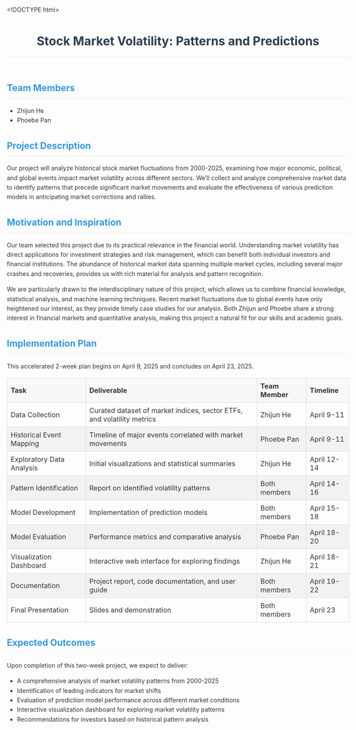 <!DOCTYPE html>
<html xmlns="http://www.w3.org/1999/xhtml" lang="en" xml:lang="en">
<head>
  <meta charset="utf-8" />
  <meta name="generator" content="quarto" />
  <meta name="viewport" content="width=device-width, initial-scale=1.0, user-scalable=yes" />
  <title>Stock Market Volatility: Patterns and Predictions</title>
  <style>
    body {
      font-family: -apple-system, BlinkMacSystemFont, "Segoe UI", Roboto, Oxygen, Ubuntu, Cantarell, "Fira Sans", "Droid Sans", "Helvetica Neue", Arial, sans-serif;
      line-height: 1.6;
      max-width: 800px;
      margin: 0 auto;
      padding: 2em;
      color: #333;
    }
    h1 {
      color: #2c3e50;
      text-align: center;
      margin-bottom: 1.5em;
      border-bottom: 1px solid #eee;
      padding-bottom: 0.5em;
    }
    h2 {
      color: #3498db;
      margin-top: 1.5em;
      border-bottom: 1px solid #eee;
      padding-bottom: 0.3em;
    }
    table {
      width: 100%;
      border-collapse: collapse;
      margin: 1em 0;
    }
    th, td {
      padding: 0.5em;
      border: 1px solid #ddd;
    }
    th {
      background-color: #f8f8f8;
      text-align: left;
    }
    tr:nth-child(even) {
      background-color: #f2f2f2;
    }
  </style>
</head>
<body>
  <header>
    <h1>Stock Market Volatility: Patterns and Predictions</h1>
  </header>
  
  <section>
    <h2>Team Members</h2>
    <ul>
      <li>Zhijun He</li>
      <li>Phoebe Pan</li>
    </ul>
  </section>
  
  <section>
    <h2>Project Description</h2>
    <p>
      Our project will analyze historical stock market fluctuations from 2000-2025, examining how major economic, political, and global events impact market volatility across different sectors. We'll collect and analyze comprehensive market data to identify patterns that precede significant market movements and evaluate the effectiveness of various prediction models in anticipating market corrections and rallies.
    </p >
  </section>
  
  <section>
    <h2>Motivation and Inspiration</h2>
    <p>
      Our team selected this project due to its practical relevance in the financial world. Understanding market volatility has direct applications for investment strategies and risk management, which can benefit both individual investors and financial institutions. The abundance of historical market data spanning multiple market cycles, including several major crashes and recoveries, provides us with rich material for analysis and pattern recognition.
    </p >
    <p>
      We are particularly drawn to the interdisciplinary nature of this project, which allows us to combine financial knowledge, statistical analysis, and machine learning techniques. Recent market fluctuations due to global events have only heightened our interest, as they provide timely case studies for our analysis. Both Zhijun and Phoebe share a strong interest in financial markets and quantitative analysis, making this project a natural fit for our skills and academic goals.
    </p >
  </section>
  
  <section>
    <h2>Implementation Plan</h2>
    <p>This accelerated 2-week plan begins on April 9, 2025 and concludes on April 23, 2025.</p >
    
    <table>
      <thead>
        <tr>
          <th>Task</th>
          <th>Deliverable</th>
          <th>Team Member</th>
          <th>Timeline</th>
        </tr>
      </thead>
      <tbody>
        <tr>
          <td>Data Collection</td>
          <td>Curated dataset of market indices, sector ETFs, and volatility metrics</td>
          <td>Zhijun He</td>
          <td>April 9-11</td>
        </tr>
        <tr>
          <td>Historical Event Mapping</td>
          <td>Timeline of major events correlated with market movements</td>
          <td>Phoebe Pan</td>
          <td>April 9-11</td>
        </tr>
        <tr>
          <td>Exploratory Data Analysis</td>
          <td>Initial visualizations and statistical summaries</td>
          <td>Zhijun He</td>
          <td>April 12-14</td>
        </tr>
        <tr>
          <td>Pattern Identification</td>
          <td>Report on identified volatility patterns</td>
          <td>Both members</td>
          <td>April 14-16</td>
        </tr>
        <tr>
          <td>Model Development</td>
          <td>Implementation of prediction models</td>
          <td>Both members</td>
          <td>April 15-18</td>
        </tr>
        <tr>
          <td>Model Evaluation</td>
          <td>Performance metrics and comparative analysis</td>
          <td>Phoebe Pan</td>
          <td>April 18-20</td>
        </tr>
        <tr>
          <td>Visualization Dashboard</td>
          <td>Interactive web interface for exploring findings</td>
          <td>Zhijun He</td>
          <td>April 18-21</td>
        </tr>
        <tr>
          <td>Documentation</td>
          <td>Project report, code documentation, and user guide</td>
          <td>Both members</td>
          <td>April 19-22</td>
        </tr>
        <tr>
          <td>Final Presentation</td>
          <td>Slides and demonstration</td>
          <td>Both members</td>
          <td>April 23</td>
        </tr>
      </tbody>
    </table>
  </section>
  
  <section>
    <h2>Expected Outcomes</h2>
    <p>
      Upon completion of this two-week project, we expect to deliver:
    </p >
    <ul>
      <li>A comprehensive analysis of market volatility patterns from 2000-2025</li>
      <li>Identification of leading indicators for market shifts</li>
      <li>Evaluation of prediction model performance across different market conditions</li>
      <li>Interactive visualization dashboard for exploring market volatility patterns</li>
      <li>Recommendations for investors based on historical pattern analysis</li>
    </ul>
  </section>
</body>
</html>